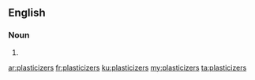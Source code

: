 ==English==

===Noun===
{{head|en|plural}}

# {{plural of|plasticizer|lang=en}}

[[ar:plasticizers]]
[[fr:plasticizers]]
[[ku:plasticizers]]
[[my:plasticizers]]
[[ta:plasticizers]]